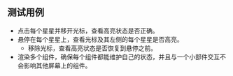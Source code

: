 ## 测试用例

* 点击每个星星并移开光标，查看高亮状态是否正确。
* 悬停在每个星星上，查看光标及其左侧的每个星星是否高亮。
  * 移除光标，查看高亮状态是否恢复到悬停之前。
* 渲染多个组件，确保每个组件都能维护自己的状态，并且与一个小部件交互不会影响其他屏幕上的组件。
